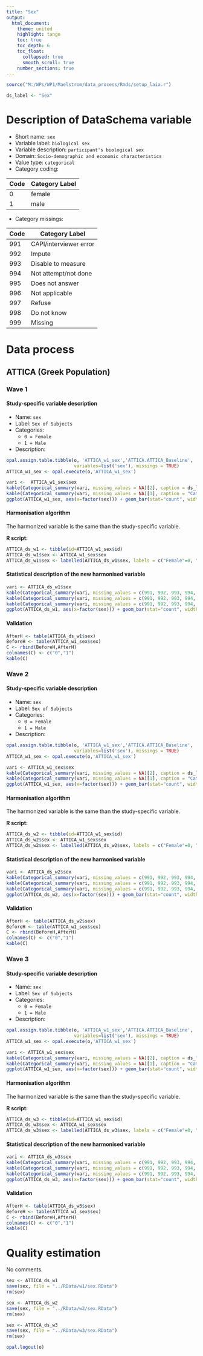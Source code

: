 ```yaml
---
title: "Sex"
output: 
  html_document:
    theme: united
    highlight: tango
    toc: true
    toc_depth: 6
    toc_float:
      collapsed: true
      smooth_scroll: true
    number_sections: true
---
```


<!-- ########################################################## --> 

<!-- # Installation, loading packages -->
<!-- **R script:** -->



```r
source("M:/WPs/WP1/Maelstrom/data_process/Rmds/setup_laia.r")
```


```r
ds_label <- "Sex"
```

<!-- ########################################################## --> 

# Description of DataSchema variable 

* Short name: `sex`
* Variable label: `biological sex`
* Variable description: `participant's biological sex`
* Domain: `Socio-demographic and economic characteristics`
* Value type: `categorical`
* Category coding:

**Code** | **Category Label**
-------- | ------------------
0        | female
1        | male

* Category missings: 

**Code** | **Category Label**
----| ------------------
991 | CAPI/interviewer error
992 | Impute
993 | Disable to measure
994 | Not attempt/not done
995 | Does not answer
996 | Not applicable
997 | Refuse
998 | Do not know
999 | Missing





<!-- ########################################################## --> 

# Data process

## ATTICA (Greek Population)

### Wave 1 

#### Study-specific variable description


* Name: `sex`
* Label: `Sex of Subjects`
* Categories: 
    + `0 = Female`
    + `1 = Male`
* Description:
```r
opal.assign.table.tibble(o, 'ATTICA_w1_sex','ATTICA.ATTICA_Baseline',
                         variables=list('sex'), missings = TRUE)
ATTICA_w1_sex <- opal.execute(o,'ATTICA_w1_sex')
```

```r
vari <-  ATTICA_w1_sex$sex
kable(Categorical_summary(vari, missing_values = NA)[2], caption = ds_label) 
kable(Categorical_summary(vari, missing_values = NA)[1], caption = "Category")
ggplot(ATTICA_w1_sex, aes(x=factor(sex))) + geom_bar(stat="count", width=0.4, fill="steelblue") + xlab("sex") + ylab("Frequency")
```

#### Harmonisation algorithm
The harmonized variable is the same than the study-specific variable.

**R script:**

```r
ATTICA_ds_w1 <- tibble(id=ATTICA_w1_sex$id)
ATTICA_ds_w1$sex <- ATTICA_w1_sex$sex
ATTICA_ds_w1$sex <- labelled(ATTICA_ds_w1$sex, labels = c("Female"=0, "Male"=1, "Missing"=999, "Do not know"=998, "Refuse"=997, "Not applicable"=996, "Does not answer"=995,  "Not attempt not done"=994, "Disable to measure"=993, "Impute"=992, "CAPI interviewer error"=991))
```

#### Statistical description of the new harmonised variable
```r
vari <- ATTICA_ds_w1$sex
kable(Categorical_summary(vari, missing_values = c(991, 992, 993, 994, 995, 996, 997, 998, 999))[3], caption = ds_label) 
kable(Categorical_summary(vari, missing_values = c(991, 992, 993, 994, 995, 996, 997, 998, 999))[1], caption = "Category")
kable(Categorical_summary(vari, missing_values = c(991, 992, 993, 994, 995, 996, 997, 998, 999))[2], caption = "Type of missing")
ggplot(ATTICA_ds_w1, aes(x=factor(sex))) + geom_bar(stat="count", width=0.4, fill="steelblue") + xlab("sex") + ylab("Frequency")
```

#### Validation
```r
AfterH <- table(ATTICA_ds_w1$sex)
BeforeH <- table(ATTICA_w1_sex$sex)
C <- rbind(BeforeH,AfterH)
colnames(C) <- c("0","1")
kable(C)
```

 
 




### Wave 2 

#### Study-specific variable description

* Name: `sex`
* Label: `Sex of Subjects`
* Categories: 
    + `0 = Female`
    + `1 = Male`
* Description:
```r
opal.assign.table.tibble(o, 'ATTICA_w1_sex','ATTICA.ATTICA_Baseline',
                         variables=list('sex'), missings = TRUE)
ATTICA_w1_sex <- opal.execute(o,'ATTICA_w1_sex')
```

```r
vari <- ATTICA_w1_sex$sex
kable(Categorical_summary(vari, missing_values = NA)[2], caption = ds_label) 
kable(Categorical_summary(vari, missing_values = NA)[1], caption = "Category")
ggplot(ATTICA_w1_sex, aes(x=factor(sex))) + geom_bar(stat="count", width=0.4, fill="steelblue") + xlab("sex") + ylab("Frequency")
```

#### Harmonisation algorithm
The harmonized variable is the same than the study-specific variable.

**R script:**

```r
ATTICA_ds_w2 <- tibble(id=ATTICA_w1_sex$id)
ATTICA_ds_w2$sex <- ATTICA_w1_sex$sex
ATTICA_ds_w2$sex <- labelled(ATTICA_ds_w2$sex, labels = c("Female"=0, "Male"=1,"Missing"=999, "Do not know"=998, "Refuse"=997, "Not applicable"=996, "Does not answer"=995,  "Not attempt not done"=994, "Disable to measure"=993, "Impute"=992, "CAPI interviewer error"=991))
```

#### Statistical description of the new harmonised variable
```r
vari <- ATTICA_ds_w2$sex
kable(Categorical_summary(vari, missing_values = c(991, 992, 993, 994, 995, 996, 997, 998, 999))[3], caption = ds_label) 
kable(Categorical_summary(vari, missing_values = c(991, 992, 993, 994, 995, 996, 997, 998, 999))[1], caption = "Category")
kable(Categorical_summary(vari, missing_values = c(991, 992, 993, 994, 995, 996, 997, 998, 999))[2], caption = "Type of missing")
ggplot(ATTICA_ds_w2, aes(x=factor(sex))) + geom_bar(stat="count", width=0.4, fill="steelblue") + xlab("sex") + ylab("Frequency")
```

#### Validation
```r
AfterH <- table(ATTICA_ds_w2$sex)
BeforeH <- table(ATTICA_w1_sex$sex)
C <- rbind(BeforeH,AfterH)
colnames(C) <- c("0","1")
kable(C)
```

 


### Wave 3 

#### Study-specific variable description


* Name: `sex`
* Label: `Sex of Subjects`
* Categories: 
    + `0 = Female`
    + `1 = Male`
* Description:
```r
opal.assign.table.tibble(o, 'ATTICA_w1_sex','ATTICA.ATTICA_Baseline',
                         variables=list('sex'), missings = TRUE)
ATTICA_w1_sex <- opal.execute(o,'ATTICA_w1_sex')
```

```r
vari <- ATTICA_w1_sex$sex
kable(Categorical_summary(vari, missing_values = NA)[2], caption = ds_label) 
kable(Categorical_summary(vari, missing_values = NA)[1], caption = "Category")
ggplot(ATTICA_w1_sex, aes(x=factor(sex))) + geom_bar(stat="count", width=0.4, fill="steelblue") + xlab("sex") + ylab("Frequency")
```

#### Harmonisation algorithm
The harmonized variable is the same than the study-specific variable.

**R script:**

```r
ATTICA_ds_w3 <- tibble(id=ATTICA_w1_sex$id)
ATTICA_ds_w3$sex <- ATTICA_w1_sex$sex
ATTICA_ds_w3$sex <- labelled(ATTICA_ds_w3$sex, labels = c("Female"=0, "Male"=1, "Missing"=999, "Do not know"=998, "Refuse"=997, "Not applicable"=996, "Does not answer"=995,  "Not attempt not done"=994, "Disable to measure"=993, "Impute"=992, "CAPI interviewer error"=991))
```

#### Statistical description of the new harmonised variable
```r
vari <- ATTICA_ds_w3$sex
kable(Categorical_summary(vari, missing_values = c(991, 992, 993, 994, 995, 996, 997, 998, 999))[3], caption = ds_label) 
kable(Categorical_summary(vari, missing_values = c(991, 992, 993, 994, 995, 996, 997, 998, 999))[1], caption = "Category")
kable(Categorical_summary(vari, missing_values = c(991, 992, 993, 994, 995, 996, 997, 998, 999))[2], caption = "Type of missing")
ggplot(ATTICA_ds_w3, aes(x=factor(sex))) + geom_bar(stat="count", width=0.4, fill="steelblue") + xlab("sex") + ylab("Frequency")
```

#### Validation
```r
AfterH <- table(ATTICA_ds_w3$sex)
BeforeH <- table(ATTICA_w1_sex$sex)
C <- rbind(BeforeH,AfterH)
colnames(C) <- c("0","1")
kable(C)
```

 

# Quality estimation
No comments.


```r
sex <- ATTICA_ds_w1
save(sex, file = "../RData/w1/sex.RData")
rm(sex)

sex <- ATTICA_ds_w2
save(sex, file = "../RData/w2/sex.RData")
rm(sex)

sex <- ATTICA_ds_w3
save(sex, file = "../RData/w3/sex.RData")
rm(sex)
```




```r
opal.logout(o)
```
